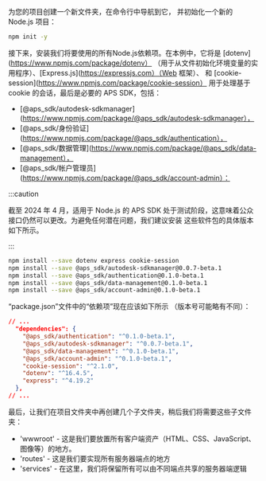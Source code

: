为您的项目创建一个新文件夹，在命令行中导航到它，
并初始化一个新的 Node.js 项目：

```bash
npm init -y
```

接下来，安装我们将要使用的所有Node.js依赖项。在本例中，它将是 [dotenv](https://www.npmjs.com/package/dotenv）
（用于从文件初始化环境变量的实用程序）、[Express.js](https://expressjs.com）（Web 框架）、
和 [cookie-session](https://www.npmjs.com/package/cookie-session） 用于处理基于 cookie 的会话，最后是必要的 APS SDK，包括：
- [@aps_sdk/autodesk-sdkmanager](https://www.npmjs.com/package/@aps_sdk/autodesk-sdkmanager），
- [@aps_sdk/身份验证](https://www.npmjs.com/package/@aps_sdk/authentication），
- [@aps_sdk/数据管理](https://www.npmjs.com/package/@aps_sdk/data-management），
- [@aps_sdk/帐户管理员](https://www.npmjs.com/package/@aps_sdk/account-admin）：




:::caution

截至 2024 年 4 月，适用于 Node.js 的 APS SDK 处于测试阶段，这意味着公众
接口仍然可以更改。为避免任何潜在问题，我们建议安装
这些软件包的具体版本如下所示。


:::



```bash
npm install --save dotenv express cookie-session 
npm install --save @aps_sdk/autodesk-sdkmanager@0.0.7-beta.1 
npm install --save @aps_sdk/authentication@0.1.0-beta.1 
npm install --save @aps_sdk/data-management@0.1.0-beta.1 
npm install --save @aps_sdk/account-admin@0.1.0-beta.1
```

“package.json”文件中的“依赖项”现在应该如下所示
（版本号可能略有不同）：

```json
// ...
  "dependencies": {
    "@aps_sdk/authentication": "^0.1.0-beta.1",
    "@aps_sdk/autodesk-sdkmanager": "^0.0.7-beta.1",
    "@aps_sdk/data-management": "^0.1.0-beta.1",
    "@aps_sdk/account-admin": "^0.1.0-beta.1",
    "cookie-session": "^2.1.0",
    "dotenv": "^16.4.5",
    "express": "^4.19.2"
  },
// ...
```

最后，让我们在项目文件夹中再创建几个子文件夹，稍后我们将需要这些子文件夹：

- 'wwwroot' - 这是我们要放置所有客户端资产（HTML、CSS、JavaScript、图像等）的地方。
- 'routes' - 这是我们要实现所有服务器端点的地方
- 'services' - 在这里，我们将保留所有可以由不同端点共享的服务器端逻辑